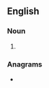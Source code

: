 ==English==

===Noun===
{{head|en|noun plural form}}

# {{plural of|siphonophore|lang=en}}

===Anagrams===
* {{anagrams|en|a=ehhinooopprss|phonophoresis}}